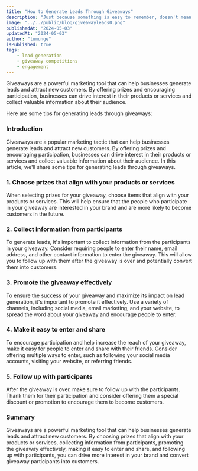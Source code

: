 ```yaml
---
title: "How to Generate Leads Through Giveaways"
description: "Just because something is easy to remember, doesn't mean it's true. How stories and memory cloud judgement and strategies to overcome and make informed decisions."
image: "../../public/blog/giveawayleads0.png"
publishedAt: "2024-05-03"
updatedAt: "2024-05-03"
author: "lumunge"
isPublished: true
tags:
    - lead generation
    - giveaway competitions
    - engagement
---
```


Giveaways are a powerful marketing tool that can help businesses generate leads and attract new customers. By offering prizes and encouraging participation, businesses can drive interest in their products or services and collect valuable information about their audience.

Here are some tips for generating leads through giveaways:

### Introduction
Giveaways are a popular marketing tactic that can help businesses generate leads and attract new customers. By offering prizes and encouraging participation, businesses can drive interest in their products or services and collect valuable information about their audience. In this article, we'll share some tips for generating leads through giveaways.

### 1. Choose prizes that align with your products or services
When selecting prizes for your giveaway, choose items that align with your products or services. This will help ensure that the people who participate in your giveaway are interested in your brand and are more likely to become customers in the future.

### 2. Collect information from participants
To generate leads, it's important to collect information from the participants in your giveaway. Consider requiring people to enter their name, email address, and other contact information to enter the giveaway. This will allow you to follow up with them after the giveaway is over and potentially convert them into customers.

### 3. Promote the giveaway effectively
To ensure the success of your giveaway and maximize its impact on lead generation, it's important to promote it effectively. Use a variety of channels, including social media, email marketing, and your website, to spread the word about your giveaway and encourage people to enter.

### 4. Make it easy to enter and share
To encourage participation and help increase the reach of your giveaway, make it easy for people to enter and share with their friends. Consider offering multiple ways to enter, such as following your social media accounts, visiting your website, or referring friends.

### 5. Follow up with participants
After the giveaway is over, make sure to follow up with the participants. Thank them for their participation and consider offering them a special discount or promotion to encourage them to become customers.

### Summary
Giveaways are a powerful marketing tool that can help businesses generate leads and attract new customers. By choosing prizes that align with your products or services, collecting information from participants, promoting the giveaway effectively, making it easy to enter and share, and following up with participants, you can drive more interest in your brand and convert giveaway participants into customers.



